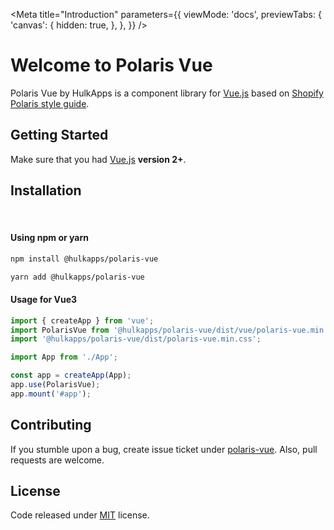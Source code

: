 
<Meta
    title="Introduction"
    parameters={{
        viewMode: 'docs',
        previewTabs: {
            'canvas': {
                hidden: true,
            },
        },
    }}
/>

# Welcome to Polaris Vue

Polaris Vue by HulkApps is a component library for [Vue.js](https://vuejs.org/) based on
[Shopify Polaris style guide](https://polaris.shopify.com/).
<br />

## Getting Started

Make sure that you had [Vue.js](https://vuejs.org/) **version 2+**.

## Installation
<br/>

#### Using npm or yarn
```bash
npm install @hulkapps/polaris-vue
```

```bash
yarn add @hulkapps/polaris-vue
```

#### Usage for Vue3

```javascript
import { createApp } from 'vue';
import PolarisVue from '@hulkapps/polaris-vue/dist/vue/polaris-vue.min.js';
import '@hulkapps/polaris-vue/dist/polaris-vue.min.css';

import App from './App';

const app = createApp(App);
app.use(PolarisVue);
app.mount('#app');
```

## Contributing

If you stumble upon a bug, create issue ticket under [polaris-vue](https://github.com/hulkapps/polaris-vue). Also, pull requests are welcome.

## License

Code released under [MIT](https://github.com/HulkApps/polaris-vue/blob/master/LICENSE) license.

